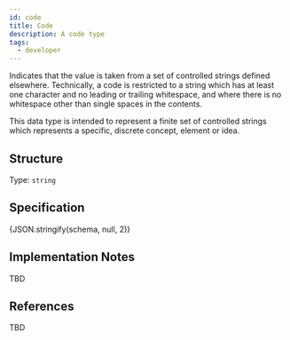 ```yaml
---
id: code
title: Code
description: A code type
tags:
  - developer
---
```




Indicates that the value is taken from a set of controlled strings defined elsewhere. Technically, a code is restricted
to a string which has at least one character and no leading or trailing whitespace, and where there is no whitespace
other than single spaces in the contents.

This data type is intended to represent a finite set of controlled strings which represents a specific, discrete
concept, element or idea.

## Structure

Type: `string`

## Specification

<Tabs queryString="tab">
  <TabItem value="schema" label="Schema" default>
    <JSONSchemaViewer
      resolverOptions={generateResolverOptions({ "remote": true })}
      schema={schema}
      viewerOptions={{ showExamples: true }}
    />
  </TabItem>
  <TabItem value="source" label="Source">
    <CodeBlock language="json" showLineNumbers>
      {JSON.stringify(schema, null, 2)}
    </CodeBlock>
  </TabItem>
</Tabs>

## Implementation Notes

TBD

## References

TBD
